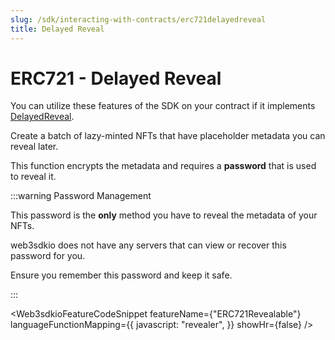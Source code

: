 ```yaml
---
slug: /sdk/interacting-with-contracts/erc721delayedreveal
title: Delayed Reveal
---
```



# ERC721 - Delayed Reveal

You can utilize these features of the SDK on your contract if it implements [DelayedReveal](/contractkit/extension-contracts/delayedreveal).

<div className="row" style={{ marginBottom: 24 }}>
  <div className="col col--12" style={{ marginTop: 8 }}>
    <QuickstartCard
      name="Learn how to implement Delayed Reveal in your smart contract"
      link={"/contractkit/erc721revealable"}
      image="/assets/icons/general.png"
    />
  </div>
</div>

Create a batch of lazy-minted NFTs that have placeholder metadata you can reveal later.

This function encrypts the metadata and requires a **password** that is used to reveal it.

:::warning Password Management

This password is the **only** method you have to reveal the metadata of your NFTs.

web3sdkio does not have any servers that can view or recover this password for you.

Ensure you remember this password and keep it safe.

:::

<Web3sdkioFeatureCodeSnippet
  featureName={"ERC721Revealable"}
  languageFunctionMapping={{
    javascript: "revealer",
  }}
  showHr={false}
/>
